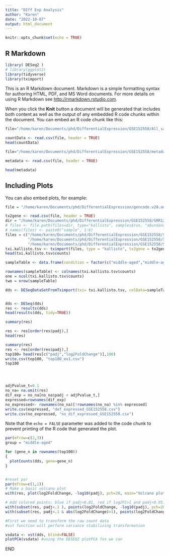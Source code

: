 ```yaml
---
title: "DIff Exp Analysis"
author: "Karen"
date: "2022-10-07"
output: html_document
---
```


```r
knitr::opts_chunk$set(echo = TRUE)
```

## R Markdown

```r
library( DESeq2 )
# library(ggplot2)
library(tidyverse)
library(tximport)
```

This is an R Markdown document. Markdown is a simple formatting syntax for authoring HTML, PDF, and MS Word documents. For more details on using R Markdown see <http://rmarkdown.rstudio.com>.

When you click the **Knit** button a document will be generated that includes both content as well as the output of any embedded R code chunks within the document. You can embed an R code chunk like this:

```r

file="/home/karen/Documents/phd/DifferentialExpression/GSE152558/All_samples.csv"

countData <- read.csv(file, header = TRUE)
head(countData)
```
```r
file="/home/karen/Documents/phd/DifferentialExpression/GSE152558/metadata.csv"

metadata <- read.csv(file, header = TRUE)

head(metadata)
```

## Including Plots

You can also embed plots, for example:
```r

file = "/home/karen/Documents/phd/DifferentialExpression/gencode.v28.annotation.tx2gene.csv"

tx2gene <- read.csv(file, header = TRUE)
dir = "/home/karen/Documents/phd/DifferentialExpression/GSE152558/SRR12021926/"
# files <- file.path(files=dir, type="kallisto", samples$run, "abundance.tsv")
# names(files) <- paste0("sample", 1:6)
files = c("/home/karen/Documents/phd/DifferentialExpression/GSE152558/SRR12021926/abundance.tsv", "/home/karen/Documents/phd/DifferentialExpression/GSE152558/SRR12021927/abundance.tsv",
          "/home/karen/Documents/phd/DifferentialExpression/GSE152558/SRR12021928/abundance.tsv", "/home/karen/Documents/phd/DifferentialExpression/GSE152558/SRR12021929/abundance.tsv",
          "/home/karen/Documents/phd/DifferentialExpression/GSE152558/SRR12021930/abundance.tsv")
txi.kallisto.tsv <- tximport(files, type = "kallisto", tx2gene = tx2gene, ignoreAfterBar = TRUE)
head(txi.kallisto.tsv$counts)
```
```r
 
sampleTable <- data.frame(condition = factor(c("middle-aged","middle-aged","middle-aged","old (O)","old (O)")))

rownames(sampleTable) <- colnames(txi.kallisto.tsv$counts)
one = ncol(txi.kallisto.tsv$counts)
two = nrow(sampleTable)

dds <- DESeqDataSetFromTximport(txi= txi.kallisto.tsv, colData=sampleTable, ~condition)


dds <- DESeq(dds)
res <- results(dds)
head(results(dds, tidy=TRUE))

summary(res)

res <- res[order(res$padj),]
head(res)


```
```r
summary(res)
res <- res[order(res$padj),]
top100= head(res[c("padj","log2FoldChange")],100)
write.csv(top100, "top100_ex1.csv")
top100




adjPvalue_t=0.1
no_na= na.omit(res)
dif_exp = no_na[no_na$padj < adjPvalue_t,]
expressed=rownames(dif_exp)
no_expressed<- rownames(no_na)[!rownames(no_na) %in% expressed]
write.csv(expressed, "def_expressed_GSE152558.csv")
write.csv(no_expressed, "no_dif_expressed_GSE152558.csv")
```
Note that the `echo = FALSE` parameter was added to the code chunk to prevent printing of the R code that generated the plot.


```r
par(mfrow=c(2,3))
group = "middle-aged"

for (gene_n in rownames(top100))
{
  plotCounts(dds, gene=gene_n)
}



```
```r
#reset par
par(mfrow=c(1,1))
# Make a basic volcano plot
with(res, plot(log2FoldChange, -log10(padj), pch=20, main="Volcano plot", xlim=c(-3,3)))

# Add colored points: blue if padj<0.01, red if log2FC>1 and padj<0.05)
with(subset(res, padj<.1 ), points(log2FoldChange, -log10(padj), pch=20, col="blue"))
with(subset(res, padj<.1 & abs(log2FoldChange)>1), points(log2FoldChange, -log10(padj), pch=20, col="red"))
```


```r
#First we need to transform the raw count data
#vst function will perform variance stabilizing transformation

vsdata <- vst(dds, blind=FALSE)
plotPCA(vsdata) #using the DESEQ2 plotPCA fxn we can
```


END

